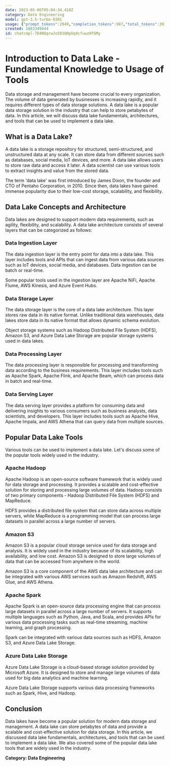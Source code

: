 ```yaml
---
date: 2023-05-06T05:04:34.418Z
category: Data Engineering
model: gpt-3.5-turbo-0301
usage: {"prompt_tokens":2949,"completion_tokens":987,"total_tokens":3936}
created: 1683349444
id: chatcmpl-7D4NQqrwJoS01QHpUq4cfuwzHfGMy
---
```


# Introduction to Data Lake - Fundamental Knowledge to Usage of Tools

Data storage and management have become crucial to every organization. The volume of data generated by businesses is increasing rapidly, and it requires different types of data storage solutions. A data lake is a popular data storage solution in the industry that can help to store petabytes of data. In this article, we will discuss data lake fundamentals, architectures, and tools that can be used to implement a data lake.

## What is a Data Lake?

A data lake is a storage repository for structured, semi-structured, and unstructured data at any scale. It can store data from different sources such as databases, social media, IoT devices, and more. A data lake allows users to store raw data and access it later. A data scientist can use various tools to extract insights and value from the stored data.

The term 'data lake' was first introduced by James Dixon, the founder and CTO of Pentaho Corporation, in 2010. Since then, data lakes have gained immense popularity due to their low-cost storage, scalability, and flexibility.

## Data Lake Concepts and Architecture

Data lakes are designed to support modern data requirements, such as agility, flexibility, and scalability. A data lake architecture consists of several layers that can be categorized as follows:

### Data Ingestion Layer

The data ingestion layer is the entry point for data into a data lake. This layer includes tools and APIs that can ingest data from various data sources such as IoT devices, social media, and databases. Data ingestion can be batch or real-time. 

Some popular tools used in the ingestion layer are Apache NiFi, Apache Flume, AWS Kinesis, and Azure Event Hubs.

### Data Storage Layer

The data storage layer is the core of a data lake architecture. This layer stores raw data in its native format. Unlike traditional data warehouses, data lakes store data in its native format that allows dynamic schema evolution. 

Object storage systems such as Hadoop Distributed File System (HDFS), Amazon S3, and Azure Data Lake Storage are popular storage systems used in data lakes.

### Data Processing Layer

The data processing layer is responsible for processing and transforming data according to the business requirements. This layer includes tools such as Apache Spark, Apache Flink, and Apache Beam, which can process data in batch and real-time.

### Data Serving Layer

The data serving layer provides a platform for consuming data and delivering insights to various consumers such as business analysts, data scientists, and developers. This layer includes tools such as Apache Hive, Apache Impala, and AWS Athena that can query data from multiple sources.

## Popular Data Lake Tools

Various tools can be used to implement a data lake. Let's discuss some of the popular tools widely used in the industry.

### Apache Hadoop

Apache Hadoop is an open-source software framework that is widely used for data storage and processing. It provides a scalable and cost-effective solution for storing and processing large volumes of data. Hadoop consists of two primary components - Hadoop Distributed File System (HDFS) and MapReduce.

HDFS provides a distributed file system that can store data across multiple servers, while MapReduce is a programming model that can process large datasets in parallel across a large number of servers.

### Amazon S3

Amazon S3 is a popular cloud storage service used for data storage and analysis. It is widely used in the industry because of its scalability, high availability, and low cost. Amazon S3 is designed to store large volumes of data that can be accessed from anywhere in the world.

Amazon S3 is a core component of the AWS data lake architecture and can be integrated with various AWS services such as Amazon Redshift, AWS Glue, and AWS Athena.

### Apache Spark

Apache Spark is an open-source data processing engine that can process large datasets in parallel across a large number of servers. It supports multiple languages such as Python, Java, and Scala, and provides APIs for various data processing tasks such as real-time streaming, machine learning, and graph processing.

Spark can be integrated with various data sources such as HDFS, Amazon S3, and Azure Data Lake Storage.

### Azure Data Lake Storage

Azure Data Lake Storage is a cloud-based storage solution provided by Microsoft Azure. It is designed to store and manage large volumes of data used for big data analytics and machine learning. 

Azure Data Lake Storage supports various data processing frameworks such as Spark, Hive, and Hadoop.

## Conclusion
Data lakes have become a popular solution for modern data storage and management. A data lake can store petabytes of data and provide a scalable and cost-effective solution for data storage. In this article, we discussed data lake fundamentals, architectures, and tools that can be used to implement a data lake. We also covered some of the popular data lake tools that are widely used in the industry.

**Category: Data Engineering**